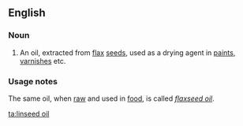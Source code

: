 ==English==

===Noun===
{{en-noun|sg=[[linseed]] [[oil]]}}

# An oil, extracted from [[flax]] [[seed]]s, used as a drying agent in [[paint]]s, [[varnish]]es etc.

===Usage notes===
The same oil, when [[raw]] and used in [[food]], is called ''[[flaxseed oil]]''.

[[ta:linseed oil]]